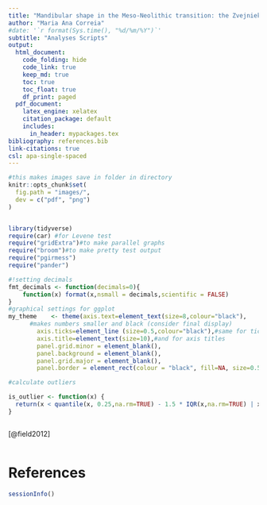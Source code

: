 ```yaml
---
title: "Mandibular shape in the Meso-Neolithic transition: the Zvejnieki case study"
author: "Maria Ana Correia"
#date: '`r format(Sys.time(), "%d/%m/%Y")`'
subtitle: "Analyses Scripts"
output:
  html_document:
    code_folding: hide
    code_link: true
    keep_md: true
    toc: true
    toc_float: true
    df_print: paged
  pdf_document:
    latex_engine: xelatex
    citation_package: default
    includes:
      in_header: mypackages.tex
bibliography: references.bib
link-citations: true
csl: apa-single-spaced
---
```


```r
#this makes images save in folder in directory
knitr::opts_chunk$set(
  fig.path = "images/",
  dev = c("pdf", "png")
)
```

```r

```

```r
library(tidyverse)
require(car) #for Levene test
require("gridExtra")#to make parallel graphs
require("broom")#to make pretty test output
require("pgirmess")
require("pander")
```

```r
#!setting decimals
fmt_decimals <- function(decimals=0){
    function(x) format(x,nsmall = decimals,scientific = FALSE)
}
#graphical settings for ggplot
my_theme    <- theme(axis.text=element_text(size=8,colour="black"),
      #makes numbers smaller and black (consider final display)
        axis.ticks=element_line (size=0.5,colour="black"),#same for ticks
        axis.title=element_text(size=10),#and for axis titles
        panel.grid.minor = element_blank(), 
        panel.background = element_blank(),
        panel.grid.major = element_blank(),
        panel.border = element_rect(colour = "black", fill=NA, size=0.5))

#calculate outliers

is_outlier <- function(x) {
  return(x < quantile(x, 0.25,na.rm=TRUE) - 1.5 * IQR(x,na.rm=TRUE) | x > quantile(x, 0.75,na.rm=TRUE) + 1.5 * IQR(x,na.rm=TRUE))
}

```

```r

```

[@field2012]

```r


```

# References

::: {#refs}
:::

```r
sessionInfo()
```
